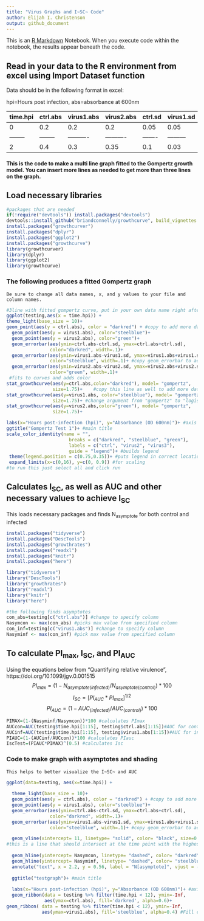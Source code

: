 ---
title: "Virus Graphs and I~SC~ Code"
author: Elijah I. Christenson
output: github_document
---

This is an [R Markdown](http://rmarkdown.rstudio.com) Notebook. When you execute code within the notebook, the results appear beneath the code. 

## Read in your data to the R environment from excel using Import Dataset function
 Data should be in the following format in excel:
 
 hpi=Hours post infection, abs=absorbance at 600nm

time.hpi | ctrl.abs | virus1.abs | virus2.abs | ctrl.sd | virus1.sd | virus2.sd
-------- | -------- | ---------- | ---------- | ------- | --------- | --------
0        | 0.2      | 0.2        | 0.2        | 0.05    | 0.05      | 0.05
-------- | -------- | ---------- | ---------- | ------- | --------- | --------
2        | 0.4      | 0.3        | 0.35       | 0.1     | 0.03      | 0.02



#### This is the code to make a multi line graph fitted to the Gompertz growth model. You can insert more lines as needed to get more than three lines on the graph.

## Load necessary libraries
```{r}
#packages that are needed
if(!require("devtools")) install.packages("devtools")
devtools::install_github("briandconnelly/growthcurve", build_vignettes = TRUE)
install.packages("growthcurver")
install.packages("dplyr")
install.packages("ggplot2")
install.packages("growthcurve")
library(growthcurver)
library(dplyr)
library(ggplot2)
library(growthcurve)
```

### The following produces a fitted Gompertz graph
    Be sure to change all data names, x, and y values to your file and column names.
```{r}
#3line with fitted gompertz curve, put in your own data name right after ggplot(), as well as column labels, ex OD,OD2. Load above packages.
ggplot(testing,aes(x = time.hpi)) +
theme_light(base_size = 10)+  
geom_point(aes(y = ctrl.abs), color = "darkred") + #copy to add more datasets
  geom_point(aes(y = virus1.abs), color="steelblue")+
  geom_point(aes(y = virus2.abs), color="green")+
  geom_errorbar(aes(ymin=ctrl.abs-ctrl.sd, ymax=ctrl.abs+ctrl.sd),
                color="darkred", width=.1)+
  geom_errorbar(aes(ymin=virus1.abs-virus1.sd, ymax=virus1.abs+virus1.sd),
                color="steelblue", width=.1)+ #copy geom_errorbar to add data
  geom_errorbar(aes(ymin=virus2.abs-virus2.sd, ymax=virus2.abs+virus2.sd),
                color="green", width=.1)+
 #fits to curves and adds color
stat_growthcurve(aes(y=ctrl.abs,color="darkred"), model= "gompertz", 
                 size=1.75)+	#copy this line as well to add more datasets
stat_growthcurve(aes(y=virus1.abs, color="steelblue"), model= "gompertz", 
                 size=1.75)+ #change argument from "gompertz" to "logistic" for                  logarithmic model 
stat_growthcurve(aes(y=virus2.abs,color="green"), model= "gompertz",  
                 size=1.75)+

labs(x="Hours post-infection (hpi)", y="Absorbance (OD 600nm)")+ #axis labels
ggtitle("Gompertz Test 1")+ #main title
scale_color_identity(name = "",
                       breaks = c("darkred", "steelblue", "green"),
                       labels = c("ctrl", "virus2", "virus3"),
                       guide = "legend")+ #builds legend 
 theme(legend.position = c(0.75,0.35))+ #puts legend in correct location, can play with values to get a spot you like
 expand_limits(x=c(0,16), y=c(0, 0.9)) #for scaling
#to run this just select all and click run

```


## Calculates I~SC~, as well as AUC and other necessary values to achieve I~SC~
   This loads necessary packages and finds N~asymptote~ for both control and infected

```{r}
install.packages("tidyverse")
install.packages("DescTools")
install.packages("growthrates")
install.packages("readxl")
install.packages("knitr")
install.packages("here")

library("tidyverse")
library("DescTools") 
library("growthrates")
library("readxl") 
library("knitr")
library("here")
```

```{r}
#the following finds asymptotes
con_abs=testing[c("ctrl.abs")] #change to specify column
Nasymcon <- max(con_abs) #picks max value from specified column
con_inf=testing[c("virus1.abs")] #change to specify column
Nasyminf <- max(con_inf) #pick max value from specified column
```

## To calculate PI~max~, I~SC~, and PI~AUC~
Using the equations below from "Quantifying relative virulence", https://doi.org/10.1099/jgv.0.001515
$$PI_{max} = (1- N_{asymptote(infected)}/N_{asymptote(control)}) * 100$$
$$I_{SC} = [PI_{AUC} * PI_{max}]^{1/2}$$
$$PI_{AUC} = (1- AUC_{(infected)}/AUC_{(control)}) * 100$$

```{r}
PIMAX=(1-(Nasyminf/Nasymcon))*100 #calculates PImax
AUCcon=AUC(testing$time.hpi[1:15], testing$ctrl.abs[1:15])#AUC for control, change ratio as needed, ratio should be [1:total number of time points to include]
AUCinf=AUC(testing$time.hpi[1:15], testing$virus1.abs[1:15])#AUC for infected, change ratio as needed 
PIAUC=(1-(AUCinf/AUCcon))*100 #calculates PIauc
IscTest=(PIAUC*PIMAX)^(0.5) #calculates Isc
```


### Code to make graph with asymptotes and shading
    This helps to better visualize the I~SC~ and AUC
```{r}
ggplot(data=testing, aes(x=time.hpi)) + 
  
  theme_light(base_size = 10)+
  geom_point(aes(y = ctrl.abs), color = "darkred") + #copy to add more datasets
  geom_point(aes(y = virus1.abs), color="steelblue")+
  geom_errorbar(aes(ymin=ctrl.abs-ctrl.sd, ymax=ctrl.abs+ctrl.sd),
                color="darkred", width=.1)+
  geom_errorbar(aes(ymin=virus1.abs-virus1.sd, ymax=virus1.abs+virus1.sd),
                color="steelblue", width=.1)+ #copy geom_errorbar to add data

  geom_vline(xintercept= 11, linetype= "solid", color= "black", size=0.75)+ 
#this is a line that should intersect at the time point with the highest absorbance value on the control
  
  geom_hline(yintercept= Nasymcon, linetype= "dashed", color= "darkred", size=0.70)+ #Horizontal lines, intersect curve at highest absorbance value
  geom_hline(yintercept= Nasyminf, linetype= "dashed", color= "steelblue", size=0.70)+
  annotate("text", x = 2.2, y = 0.56, label = "N[asymptote]", vjust = -0.5)+ #dashed line labels, adjust to where you want it on graph
  
  ggtitle("testgraph")+ #main title
  
  labs(x="Hours post-infection (hpi)", y="Absorbance (OD 600nm)")+ #axis labels
  geom_ribbon(data = testing %>% filter(time.hpi < 12), ymin=-Inf, 
              aes(ymax=ctrl.abs), fill='darkred', alpha=0.6)+ 
geom_ribbon( data = testing %>% filter(time.hpi < 12), ymin=-Inf, 
             aes(ymax=virus1.abs), fill='steelblue', alpha=0.4) #Fill colors, you will need to change the (time.hpi < intercept+1) argument to one integer higher than your vertical x-intercept line
  
```

